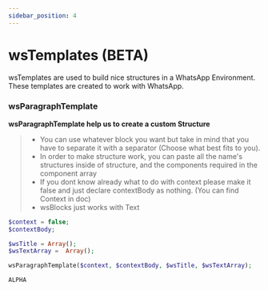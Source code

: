 ```yaml
---
sidebar_position: 4
---
```


# wsTemplates (BETA)


wsTemplates are used to build nice structures in a WhatsApp Environment. These templates are created to work with WhatsApp.

### wsParagraphTemplate

**wsParagraphTemplate help us to create a custom Structure**

> - You can use whatever block you want but take in mind that you have to separate it with a separator (Choose what best fits to you).
> - In order to make structure work, you can paste all the name's structures inside of structure, and the components required in the component array
> - If you dont know already what to do with context please make it false and just declare contextBody as nothing. (You can find Context in doc)
> - wsBlocks just works with Text

<Tabs>
<TabItem value="php" label="PHP">

```php
$context = false;
$contextBody;

$wsTitle = Array();
$wsTextArray =  Array();

wsParagraphTemplate($context, $contextBody, $wsTitle, $wsTextArray);
```

</TabItem>
<TabItem value="nodejs" label="Node.js">

```nodejs
ALPHA
```

</TabItem>
</Tabs>
